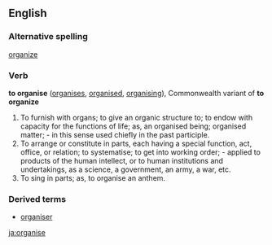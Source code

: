 ==English==

===Alternative spelling===
[[organize]]

===Verb===
'''to organise'''  ([[organises]], [[organised]], [[organising]]), Commonwealth variant of '''to organize'''
#To furnish with organs; to give an organic structure to; to endow with capacity for the functions of life; as, an organised being; organised matter; - in this sense used chiefly in the past participle.
#To arrange or constitute in parts, each having a special function, act, office, or relation; to systematise; to get into working order; - applied to products of the human intellect, or to human institutions and undertakings, as a science, a government, an army, a war, etc.
#To sing in parts; as, to organise an anthem.

===Derived terms===
*[[organiser]]

[[ja:organise]]